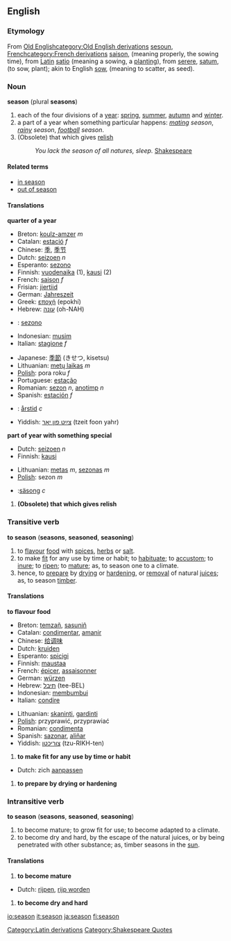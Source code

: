 ==English==
===Etymology===
From [[w:Old English language|Old English]][[category:Old English derivations]] [[sesoun]], [[w:French language|French]][[category:French derivations]] [[saison]], (meaning properly, the sowing time), from [[w:Latin|Latin]][[Category:Latin derivations]] [[satio]] (meaning a sowing, a [[plant]]ing), from [[serere]], [[satum]], (to sow, plant); akin to English [[sow]], (meaning to scatter, as seed). 

===Noun===
'''season''' (plural '''seasons''')

#<!--DefA--> each of the four divisions of a [[year]]: [[spring]], [[summer]], [[autumn]] and [[winter]].
#<!--DefB--> a part of a year when something particular happens: ''[[mating]] season'', ''[[rainy]] season'', ''[[football]] season''.
#<!--DefC-->(Obsolete) that which gives [[relish]]
#:''You lack the season of all natures, sleep.'' [[w:Shakespeare|Shakespeare]][[Category:Shakespeare Quotes]]

====Related terms====
*[[in season]]
*[[out of season]]

====Translations====
<!--DefA-->'''quarter of a year'''
{{top}}
<!--languages from A to I go here-->
*Breton: [[koulz-amzer]] ''m''
*Catalan: [[estació]] ''f''
*Chinese: [[季]], [[季节]]
*Dutch: [[seizoen]] ''n''
*Esperanto: [[sezono]]
*Finnish: [[vuodenaika]] (1), [[kausi]] (2)
*French: [[saison]] ''f''
*Frisian: [[jiertiid]]
*German: [[Jahreszeit]]
*Greek: [[εποχή]] (epokhí)
*Hebrew: [[עונה]] (oh-NAH)
*{{io}}: [[sezono]]
*Indonesian: [[musim]]
*Italian: [[stagione]] ''f''
{{mid}}
<!--languages from J to Z go here-->
*Japanese: [[季節]] (きせつ, kisetsu)
*Lithuanian: [[metų laikas]] ''m''
*[[Polish]]: pora roku ''f''
*Portuguese: [[estação]]
*Romanian: [[sezon]] ''n'', [[anotimp]] ''n''
*Spanish: [[estación]] ''f''
*{{sv}}: [[årstid]] ''c''
*Yiddish: [[צײַט פון יאָר]] (tzeit foon yahr)
{{bottom}}

<!--DefB-->'''part of year with something special'''
{{top}}
<!--languages from A to I go here-->
*Dutch: [[seizoen]] ''n''
*Finnish: [[kausi]]
{{mid}}
<!--languages from J to Z go here-->
*Lithuanian: [[metas]] ''m'', [[sezonas]] ''m''
*[[Polish]]: sezon ''m''
*{{sv}}:[[säsong]] ''c'' 
{{bottom}}

#<!--DefC-->'''(Obsolete) that which gives relish'''
{{top}}
{{mid}}
{{bottom}}

===Transitive verb===
'''to season''' ('''seasons''', '''seasoned''', '''seasoning''')

#<!--DefD--> to [[flavour]] [[food]] with [[spice|spices]], [[herb|herbs]] or [[salt]].
#<!--DefE--> to make [[fit]] for any use by time or habit; to [[habituate]]; to [[accustom]]; to [[inure]]; to [[ripen]]; to [[mature]]; as, to season one to a climate. 
#<!--DefH-->hence, to [[prepare]] by [[dry]]ing or [[harden]]ing, or [[removal]] of natural [[juice]]s; as, to season [[timber]]. 

====Translations====
<!--DefD-->'''to flavour food'''
{{top}}
<!--languages from A to I go here-->
*Breton: [[temzañ]], [[sasuniñ]]
*Catalan: [[condimentar]], [[amanir]]
*Chinese: [[给]][[调味]]
*Dutch: [[kruiden]]
*Esperanto: [[spicigi]]
*Finnish: [[maustaa]]
*French: [[épicer]], [[assaisonner]]
*German: [[würzen]]
*Hebrew: [[תיבל]] (tee-BEL)
*Indonesian: [[bumbu|membumbui]]
*Italian: [[condire]]
{{mid}}
<!--languages from J to Z go here-->
*Lithuanian: [[skaninti]], [[gardinti]]
*[[Polish]]: przyprawić, przyprawiać
*Romanian: [[condimenta]]
*Spanish: [[sazonar]], [[aliñar]]
*Yiddish: [[צוריכטן]] (tzu-RIKH-ten)
{{bottom}}

#<!--DefE--> '''to make fit for any use by time or habit'''
{{top}}
*Dutch: zich [[aanpassen]]
{{mid}}
{{bottom}}

#<!--DefH--> '''to prepare by drying or hardening'''
{{top}}
{{mid}}
{{bottom}}

===Intransitive verb===
'''to season''' ('''seasons''', '''seasoned''', '''seasoning''')
#<!--DefF--> to become mature; to grow fit for use; to become adapted to a climate. 
#<!--DefG--> to become dry and hard, by the escape of the natural juices, or by being penetrated with other substance; as, timber seasons in the [[sun]]. 

====Translations====
#<!--DefF--> '''to become mature'''
{{top}}
*Dutch: [[rijpen]], [[rijp worden]]
{{mid}}
{{bottom}}

#<!--DefG--> '''to become dry and hard'''
{{top}}
{{mid}}
{{bottom}}

[[io:season]]
[[it:season]]
[[ja:season]]
[[fi:season]]